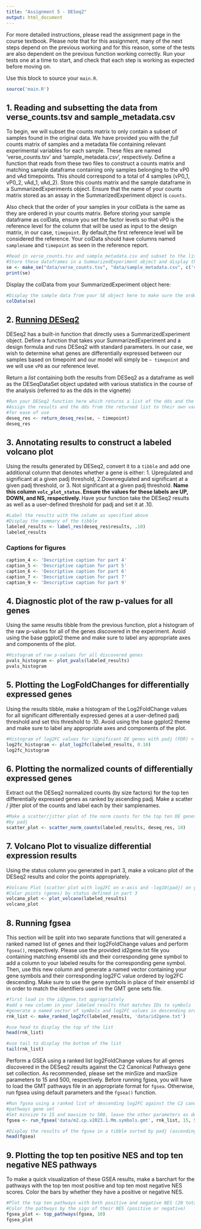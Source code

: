 ```yaml
---
title: "Assignment 5 - DESeq2"
output: html_document
---
```



For more detailed instructions, please read the assignment page in the course
textbook. Please note that for this assignment, many of the next steps depend on
the previous working and for this reason, some of the tests are also dependent
on the previous function working correctly. Run your tests one at a time to
start, and check that each step is working as expected before moving on.

Use this block to source your `main.R`.

```r
source('main.R')
```

## 1. Reading and subsetting the data from verse_counts.tsv and sample_metadata.csv

To begin, we will subset the counts matrix to only contain a subset of samples
found in the original data. We have provided you with the *full* counts matrix
of samples and a metadata file containing relevant experimental variables for
each sample. These files are named 'verse_counts.tsv' and 'sample_metadata.csv',
respectively. Define a function that reads from these two files to construct a
counts matrix and matching sample dataframe containing only samples belonging to
the vP0 and vAd timepoints. This should correspond to a total of 4 samples
(vP0_1, vP0_2, vAd_1, vAd_2). Store this counts matrix and the sample dataframe
in a SummarizedExperiments object. Ensure that the name of your counts matrix
stored as an assay in the SummarizedExperiment object is `counts`.

Also check that the order of your samples in your colData is the same as they
are ordered in your counts matrix. Before storing your sample dataframe as
colData, ensure you set the factor levels so that vP0 is the reference level for
the column that will be used as input to the design matrix, in our case,
`timepoint`. By default,the first reference level will be considered the
reference. Your colData should have columns named `samplename` and `timepoint` as
seen in the reference report.

```r
#Read in verse_counts.tsv and sample_metadata.csv and subset to the listed samples
#Store these dataframes in a SummarizedExperiment object and display the summary here
se <- make_se("data/verse_counts.tsv", "data/sample_metadata.csv", c('vP0', 'vAd'))
print(se)
```

Display the colData from your SummarizedExperiment object here:

```r
#Display the sample data from your SE object here to make sure the order is right 
colData(se)
```

## 2. [Running DESeq2](http://bioconductor.org/packages/devel/bioc/vignettes/DESeq2/inst/doc/DESeq2.html#differential-expression-analysis)

DESeq2 has a built-in function that directly uses a SummarizedExperiment object.
Define a function that takes your SummarizedExperiment and a design formula and
runs DESeq2 with standard parameters. In our case, we wish to determine what
genes are differentially expressed between our samples based on timepoint and
our model will simply be `~ timepoint` and we will use `vP0` as our reference
level. 

Return a *list* containing both the results from DESeq2 as a dataframe as well
as the DESeqDataSet object updated with various statistics in the course of the
analysis (referred to as the dds in the vignette)

```r
#Run your DESeq2 function here which returns a list of the dds and the results
#Assign the results and the dds from the returned list to their own variables 
#for ease of use
deseq_res <- return_deseq_res(se, ~ timepoint)
deseq_res
```

## 3. Annotating results to construct a labeled volcano plot

Using the results generated by DESeq2, convert it to a `tibble` and add one
additional column that denotes whether a gene is either: 1. Upregulated and
significant at a given padj threshold, 2.Downregulated and significant at a
given padj threshold, or 3. Not significant at a given padj threshold. __Name
this column `volc_plot_status`. Ensure the values for these labels are UP, DOWN,
and NS, respectively. __ Have your function take the DESeq2 results as well as a
user-defined threshold for padj and set it at .10.

```r
#Label the results with the column as specified above
#Display the summary of the tibble
labeled_results <- label_res(deseq_res$results, .10)
labeled_results
```

### Captions for figures

```r

caption_4 <- 'Descriptive caption for part 4'
caption_5 <- 'Descriptive caption for part 5'
caption_6 <- 'Descriptive caption for part 6'
caption_7 <- 'Descriptive caption for part 7'
caption_9 <- 'Descriptive caption for part 9'

```

## 4. Diagnostic plot of the raw p-values for all genes

Using the same results tibble from the previous function, plot a histogram of
the raw p-values for all of the genes discovered in the experiment. Avoid using
the base ggplot2 theme and make sure to label any appropriate axes and
components of the plot.

```r
#Histogram of raw p-values for all discovered genes
pvals_histogram <- plot_pvals(labeled_results)
pvals_histogram
```

## 5. Plotting the LogFoldChanges for differentially expressed genes

Using the results tibble, make a histogram of the Log2FoldChange values for all
significant differentially expressed genes at a user-defined padj threshold and
set this threshold to .10. Avoid using the base ggplot2 theme and make sure to
label any appropriate axes and components of the plot.

```r
#Histogram of log2FC values for significant DE genes with padj (FDR) < .10
log2fc_histogram <- plot_log2fc(labeled_results, 0.10)
log2fc_histogram
```

## 6. Plotting the normalized counts of differentially expressed genes

Extract out the DESeq2 normalized counts (by size factors) for the top ten
differentially expressed genes as ranked by ascending padj. Make a scatter / 
jitter plot of the counts and label each by their samplenames. 

```r
#Make a scatter/jitter plot of the norm counts for the top ten DE genes ranked
#by padj
scatter_plot <- scatter_norm_counts(labeled_results, deseq_res, 10)

```

## 7. Volcano Plot to visualize differential expression results

Using the status column you generated in part 3, make a volcano plot of the
DESeq2 results and color the points appropriately. 

```r
#Volcano Plot (scatter plot with log2FC on x-axis and -log10(padj) on y-axis)
#Color points (genes) by status defined in part 3
volcano_plot <- plot_volcano(labeled_results)
volcano_plot
```

## 8. Running fgsea

This section will be split into two separate functions that will generated a
ranked named list of genes and their log2FoldChange values and perform
`fgsea()`, respectively. Please use the provided id2gene.txt file you containing
matching ensembl ids and their corresponding gene symbol to add a column to your
labeled results for the corresponding gene symbol. Then, use this new column and
generate a named vector containing your gene symbols and their corresponding
log2FC value ordered by log2FC descending. Make sure to use the gene symbols in
place of their ensembl id in order to match the identifiers used in the GMT gene
sets file.

```r
#first load in the id2gene.txt appropriately
#add a new column in your labeled results that matches IDs to symbols
#generate a named vector of symbols and log2FC values in descending order
rnk_list <- make_ranked_log2fc(labeled_results, 'data/id2gene.txt')
```

```r
#use head to display the top of the list
head(rnk_list)
```

```r
#use tail to display the bottom of the list
tail(rnk_list)
```

Perform a GSEA using a ranked list log2FoldChange values for all genes
discovered in the DESeq2 results against the C2 Canonical Pathways gene set
collection. As recommended, please set the minSize and maxSize parameters to 15
and 500, respectively. Before running fgsea, you will have to load the GMT
pathways file in an appropriate format for `fgsea`. Otherwise, run fgsea using
default parameters and the `fgsea()` function.

```r
#Run fgsea using a ranked list of descending log2FC against the C2 canonical
#pathways gene set
#Set minsize to 15 and maxsize to 500, leave the other parameters as defaults
fgsea <- run_fgsea('data/m2.cp.v2023.1.Mm.symbols.gmt', rnk_list, 15, 500)
```

```r
#Display the results of the fgsea in a tibble sorted by padj (ascending)
head(fgsea)
```
## 9. Plotting the top ten positive NES and top ten negative NES pathways

To make a quick visualization of these GSEA results, make a barchart for the
pathways with the top ten most positive and top ten most negative NES scores.
Color the bars by whether they have a positive or negative NES.

```r
#Plot the top ten pathways with both positive and negative NES (20 total)
#Color the pathways by the sign of their NES (positive or negative)
fgsea_plot <- top_pathways(fgsea, 10)
fgsea_plot

```

